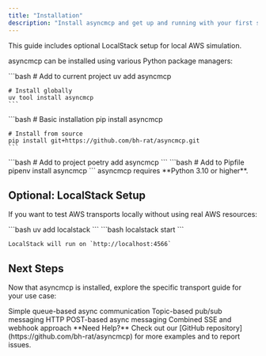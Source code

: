 ```yaml
---
title: "Installation"
description: "Install asyncmcp and get up and running with your first server and client"
---
```


<Info>
This guide includes optional LocalStack setup for local AWS simulation.
</Info>

asyncmcp can be installed using various Python package managers:

<Tabs>
  <Tab title="uv (Recommended)">
    ```bash
    # Add to current project
    uv add asyncmcp
    
    # Install globally
    uv tool install asyncmcp
    ```
  </Tab>
  
  <Tab title="pip">
    ```bash
    # Basic installation
    pip install asyncmcp
    
    # Install from source
    pip install git+https://github.com/bh-rat/asyncmcp.git
    ```
  </Tab>
  
  <Tab title="poetry">
    ```bash
    # Add to project
    poetry add asyncmcp
    ```
  </Tab>
  
  <Tab title="pipenv">
    ```bash
    # Add to Pipfile
    pipenv install asyncmcp
    ```
  </Tab>
</Tabs>

<Info>
asyncmcp requires **Python 3.10 or higher**.
</Info>

## Optional: LocalStack Setup

If you want to test AWS transports locally without using real AWS resources:

<Steps>
  <Step title="Install LocalStack">
    ```bash
    uv add localstack
    ```
  </Step>
  
  <Step title="Start LocalStack">
    ```bash
    localstack start
    ```
    
    LocalStack will run on `http://localhost:4566`
  </Step>
</Steps>

## Next Steps

Now that asyncmcp is installed, explore the specific transport guide for your use case:

<CardGroup cols={2}>
  <Card title="SQS Transport" icon="inbox" href="/transports/sqs">
    Simple queue-based async communication
  </Card>
  
  <Card title="SNS+SQS Transport" icon="broadcast" href="/transports/sns-sqs">
    Topic-based pub/sub messaging
  </Card>
  
  <Card title="Webhook Transport" icon="webhook" href="/transports/webhook">
    HTTP POST-based async messaging
  </Card>
  
  <Card title="StreamableHTTP+Webhook" icon="stream" href="/transports/streamable-http-webhook">
    Combined SSE and webhook approach
  </Card>
</CardGroup>


<Note>
**Need Help?** Check out our [GitHub repository](https://github.com/bh-rat/asyncmcp) for more examples and to report issues.
</Note>